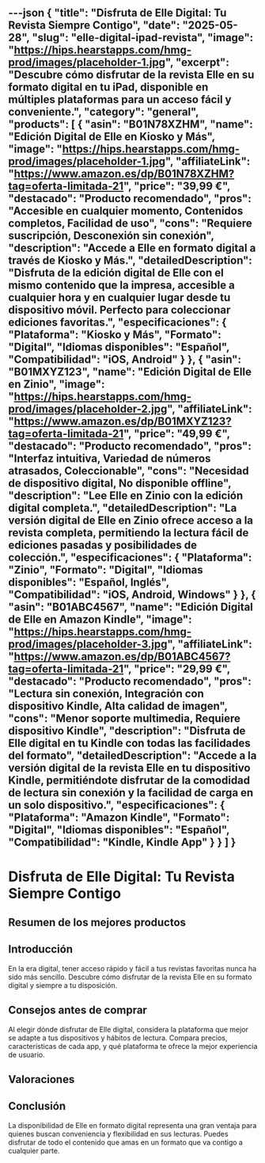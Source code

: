 ---json
{
  "title": "Disfruta de Elle Digital: Tu Revista Siempre Contigo",
  "date": "2025-05-28",
  "slug": "elle-digital-ipad-revista",
  "image": "https://hips.hearstapps.com/hmg-prod/images/placeholder-1.jpg",
  "excerpt": "Descubre cómo disfrutar de la revista Elle en su formato digital en tu iPad, disponible en múltiples plataformas para un acceso fácil y conveniente.",
  "category": "general",
  "products": [
    {
      "asin": "B01N78XZHM",
      "name": "Edición Digital de Elle en Kiosko y Más",
      "image": "https://hips.hearstapps.com/hmg-prod/images/placeholder-1.jpg",
      "affiliateLink": "https://www.amazon.es/dp/B01N78XZHM?tag=oferta-limitada-21",
      "price": "39,99 €",
      "destacado": "Producto recomendado",
      "pros": "Accesible en cualquier momento, Contenidos completos, Facilidad de uso",
      "cons": "Requiere suscripción, Desconexión sin conexión",
      "description": "Accede a Elle en formato digital a través de Kiosko y Más.",
      "detailedDescription": "Disfruta de la edición digital de Elle con el mismo contenido que la impresa, accesible a cualquier hora y en cualquier lugar desde tu dispositivo móvil. Perfecto para coleccionar ediciones favoritas.",
      "especificaciones": {
        "Plataforma": "Kiosko y Más",
        "Formato": "Digital",
        "Idiomas disponibles": "Español",
        "Compatibilidad": "iOS, Android"
      }
    },
    {
      "asin": "B01MXYZ123",
      "name": "Edición Digital de Elle en Zinio",
      "image": "https://hips.hearstapps.com/hmg-prod/images/placeholder-2.jpg",
      "affiliateLink": "https://www.amazon.es/dp/B01MXYZ123?tag=oferta-limitada-21",
      "price": "49,99 €",
      "destacado": "Producto recomendado",
      "pros": "Interfaz intuitiva, Variedad de números atrasados, Coleccionable",
      "cons": "Necesidad de dispositivo digital, No disponible offline",
      "description": "Lee Elle en Zinio con la edición digital completa.",
      "detailedDescription": "La versión digital de Elle en Zinio ofrece acceso a la revista completa, permitiendo la lectura fácil de ediciones pasadas y posibilidades de colección.",
      "especificaciones": {
        "Plataforma": "Zinio",
        "Formato": "Digital",
        "Idiomas disponibles": "Español, Inglés",
        "Compatibilidad": "iOS, Android, Windows"
      }
    },
    {
      "asin": "B01ABC4567",
      "name": "Edición Digital de Elle en Amazon Kindle",
      "image": "https://hips.hearstapps.com/hmg-prod/images/placeholder-3.jpg",
      "affiliateLink": "https://www.amazon.es/dp/B01ABC4567?tag=oferta-limitada-21",
      "price": "29,99 €",
      "destacado": "Producto recomendado",
      "pros": "Lectura sin conexión, Integración con dispositivo Kindle, Alta calidad de imagen",
      "cons": "Menor soporte multimedia, Requiere dispositivo Kindle",
      "description": "Disfruta de Elle digital en tu Kindle con todas las facilidades del formato",
      "detailedDescription": "Accede a la versión digital de la revista Elle en tu dispositivo Kindle, permitiéndote disfrutar de la comodidad de lectura sin conexión y la facilidad de carga en un solo dispositivo.",
      "especificaciones": {
        "Plataforma": "Amazon Kindle",
        "Formato": "Digital",
        "Idiomas disponibles": "Español",
        "Compatibilidad": "Kindle, Kindle App"
      }
    }
  ]
}
---


# Disfruta de Elle Digital: Tu Revista Siempre Contigo

## Resumen de los mejores productos

<ProductRankingTable products={products} />

## Introducción

En la era digital, tener acceso rápido y fácil a tus revistas favoritas nunca ha sido más sencillo. Descubre cómo disfrutar de la revista Elle en su formato digital y siempre a tu disposición.

## Consejos antes de comprar

Al elegir dónde disfrutar de Elle digital, considera la plataforma que mejor se adapte a tus dispositivos y hábitos de lectura. Compara precios, características de cada app, y qué plataforma te ofrece la mejor experiencia de usuario.

## Valoraciones

<ProductDetailCard product={products[0]} />

<ProductDetailCard product={products[1]} />

<ProductDetailCard product={products[2]} />

## Conclusión

La disponibilidad de Elle en formato digital representa una gran ventaja para quienes buscan conveniencia y flexibilidad en sus lecturas. Puedes disfrutar de todo el contenido que amas en un formato que va contigo a cualquier parte.

